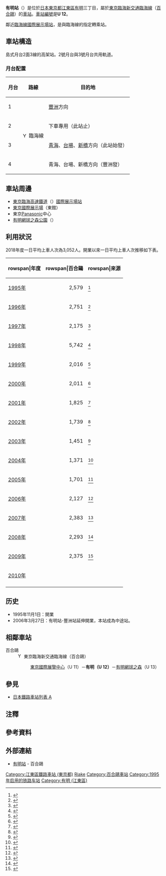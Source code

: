 {{NoteTA |G1=Railway |G2=Transport}}
{{日本車站資訊
|公司色 = #27404E
|文字色 =
|站名 = 有明站
|圖片 = Ariake Station, at Ariake, Koto, Tokyo (2019-08-13) 01.jpg
|圖片說明 = 有明站（2019年8月13日）
|日文原名 = 有明
|平假名 = ありあけ
|羅馬拼音 = Ariake
|副站名 =
|電報略號 =
|所在地 = {{JPN}}[[東京都|東京都]][[江東區_(東京都)|江東區]][[有明_(江東區)|有明]]三丁目7番5號
|車站構造 = [[高架車站|高架車站]]
|月台配置 = 2面3線
|啟用年月日 = 1995年（[[平成|平成]]7年）11月1日
|廢站年月日 =
|乘客人數 = 2,375
|統計年度 = 2009年
|轉車 = [[國際展示場站|國際展示場站]]（[[臨海線_(東京臨海高速鐵道)|臨海線]]）
|備註 = 車輛基地（元[[終點站|終點站]]）
|adjacent = {{Adjacent stations|system=百合鷗|line=U|left=東京國際展覽中心|right=有明網球之森|note-left=U 11<br />0.7km|note-mid={{車站編號r|U|12|#0073bc|6}}<br />距離[[新橋站_(日本)|新橋]]12.0km|note-right=U 13<br />0.7km}}
}}
'''有明站'''（{{jpn|j=有明駅|hg=ありあけえき|rm=Ariake eki|f=y}}）是位於[[日本|日本]][[東京都|東京都]][[江東區_(東京都)|江東區]][[有明_(江東區)|有明]]三丁目，屬於[[東京臨海新交通臨海線|東京臨海新交通臨海線]]（[[百合鷗_(鐵路公司)|百合鷗]]）的[[鐵道車站|車站]]。[[車站編號|車站編號]]是'''U 12'''。

鄰近[[臨海線_(東京臨海高速鐵道)|臨海線]][[國際展示場站|國際展示場站]]，是與臨海線的指定轉乘站。

==車站構造==
島式月台2面3線的高架站。2號月台與3號月台共用軌道。
=== 月台配置 ===
{| class="wikitable"
|-
!月台!!路線!!目的地
|-
! 1
|rowspan=4|[[File:Yurikamome_line_symbol.svg|15px]] 臨海線
|[[豐洲站|豐洲]]方向
|-
! 2
|下車專用（此站止）
|-
! 3
|[[青海站_(東京都)|青海]]、[[台場站|台場]]、[[新橋站_(日本)|新橋]]方向（此站始發）
|-
! 4
|青海、台場、新橋方向（豐洲發）
|}

== 車站周邊 ==
*[[東京臨海高速鐵道|東京臨海高速鐵道]]（{{lang|ja|りんかい線}}）[[國際展示場站|國際展示場站]]
*[[東京國際展示場|東京國際展示場]]（東館）
*東京[[Panasonic|Panasonic]]中心
*[[有明網球之森公園|有明網球之森公園]]（{{lang|ja|有明テニスの森}}）

== 利用狀況 ==
2018年度一日平均上車人次為3,052人。開業以來一日平均上車人次推移如下表。
<!--東京都統計年鑑を出典にしている数値については、元データが1,000人単位で掲載されているため、*1000/365（or366）で計算してあります-->
{| class="wikitable"
|-
!rowspan|年度
!rowspan|百合鷗
!rowspan|來源
|-
|[[1995年|1995年]]
|style="text-align:right;"|2,579
|<ref name="toukei1995" group="*">{{Cite web |url=http://www.toukei.metro.tokyo.jp/tnenkan/1995/TOBB510S.HTM |title=東京都統計年鑑（平成7年） |access-date=2020-08-22 |archive-date=2013-02-03 |archive-url=https://web.archive.org/web/20130203030954/http://www.toukei.metro.tokyo.jp/tnenkan/1995/TOBB510S.HTM |dead-url=no }}</ref>
|-
|[[1996年|1996年]]
|style="text-align:right;"|2,751
|<ref name="toukei1996" group="*">{{Cite web |url=http://www.toukei.metro.tokyo.jp/tnenkan/1996/TOBB510T.HTM |title=東京都統計年鑑（平成8年） |access-date=2020-08-22 |archive-date=2013-02-03 |archive-url=https://web.archive.org/web/20130203030923/http://www.toukei.metro.tokyo.jp/tnenkan/1996/TOBB510T.HTM |dead-url=no }}</ref>
|-
|[[1997年|1997年]]
|style="text-align:right;"|2,175
|<ref name="toukei1997" group="*">{{Cite web |url=http://www.toukei.metro.tokyo.jp/tnenkan/1997/TOBB510U.HTM |title=東京都統計年鑑（平成9年） |access-date=2020-08-22 |archive-date=2016-03-04 |archive-url=https://web.archive.org/web/20160304191420/http://www.toukei.metro.tokyo.jp/tnenkan/1997/TOBB510U.HTM |dead-url=no }}</ref>
|-
|[[1998年|1998年]]
|style="text-align:right;"|5,742
|<ref name="toukei1998" group="*">{{PDFlink|[http://www.toukei.metro.tokyo.jp/tnenkan/1998/TOBB510J.PDF 東京都統計年鑑（平成10年）]}}</ref>
|-
|[[1999年|1999年]]
|style="text-align:right;"|2,016
|<ref name="toukei1999" group="*">{{PDFlink|[http://www.toukei.metro.tokyo.jp/tnenkan/1999/TOBB510K.PDF 東京都統計年鑑（平成11年）]}}</ref>
|-
|[[2000年|2000年]]
|style="text-align:right;"|2,011
|<ref name="toukei2000" group="*">{{Cite web |url=http://www.toukei.metro.tokyo.jp/tnenkan/2000/00qyti0510u.htm |title=東京都統計年鑑（平成12年） |access-date=2020-08-22 |archive-date=2016-03-04 |archive-url=https://web.archive.org/web/20160304185451/http://www.toukei.metro.tokyo.jp/tnenkan/2000/00qyti0510u.htm |dead-url=no }}</ref>
|-
|[[2001年|2001年]]
|style="text-align:right;"|1,825
|<ref name="toukei2001" group="*">{{Cite web |url=http://www.toukei.metro.tokyo.jp/tnenkan/2001/01qyti0510u.htm |title=東京都統計年鑑（平成13年） |access-date=2020-08-22 |archive-date=2016-03-04 |archive-url=https://web.archive.org/web/20160304190002/http://www.toukei.metro.tokyo.jp/tnenkan/2001/01qyti0510u.htm |dead-url=no }}</ref>
|-
|[[2002年|2002年]]
|style="text-align:right;"|1,739
|<ref name="toukei2002" group="*">{{Cite web |url=http://www.toukei.metro.tokyo.jp/tnenkan/2002/tn02qyti0510u.htm |title=東京都統計年鑑（平成14年） |access-date=2020-08-22 |archive-date=2017-07-29 |archive-url=https://web.archive.org/web/20170729181140/http://www.toukei.metro.tokyo.jp/tnenkan/2002/tn02qyti0510u.htm |dead-url=no }}</ref>
|-
|[[2003年|2003年]]
|style="text-align:right;"|1,451
|<ref name="toukei2003" group="*">{{Cite web |url=http://www.toukei.metro.tokyo.jp/tnenkan/2003/tn03qyti0510u.htm |title=東京都統計年鑑（平成15年） |access-date=2020-08-22 |archive-date=2017-07-29 |archive-url=https://web.archive.org/web/20170729181504/http://www.toukei.metro.tokyo.jp/tnenkan/2003/tn03qyti0510u.htm |dead-url=no }}</ref>
|-
|[[2004年|2004年]]
|style="text-align:right;"|1,371
|<ref name="toukei2004" group="*">{{Cite web |url=http://www.toukei.metro.tokyo.jp/tnenkan/2004/tn04qyti0510u.htm |title=東京都統計年鑑（平成16年） |access-date=2020-08-22 |archive-date=2017-07-29 |archive-url=https://web.archive.org/web/20170729180028/http://www.toukei.metro.tokyo.jp/tnenkan/2004/tn04qyti0510u.htm |dead-url=no }}</ref>
|-
|[[2005年|2005年]]
|style="text-align:right;"|1,701
|<ref name="toukei2005" group="*">{{Cite web |url=http://www.toukei.metro.tokyo.jp/tnenkan/2005/tn05qyti0510u.htm |title=東京都統計年鑑（平成17年） |access-date=2020-08-22 |archive-date=2017-07-29 |archive-url=https://web.archive.org/web/20170729173312/http://www.toukei.metro.tokyo.jp/tnenkan/2005/tn05qyti0510u.htm |dead-url=no }}</ref>
|-
|[[2006年|2006年]]
|style="text-align:right;"|2,127
|<ref name="toukei2006" group="*">{{Cite web |url=http://www.toukei.metro.tokyo.jp/tnenkan/2006/tn06qyti0510u.htm |title=東京都統計年鑑（平成18年） |access-date=2020-08-22 |archive-date=2017-07-29 |archive-url=https://web.archive.org/web/20170729180814/http://www.toukei.metro.tokyo.jp/tnenkan/2006/tn06qyti0510u.htm |dead-url=no }}</ref>
|-
|[[2007年|2007年]]
|style="text-align:right;"|2,383
|<ref name="toukei2007" group="*">{{Cite web |url=http://www.toukei.metro.tokyo.jp/tnenkan/2007/tn07qyti0510u.htm |title=東京都統計年鑑（平成19年） |access-date=2020-08-22 |archive-date=2017-07-29 |archive-url=https://web.archive.org/web/20170729181250/http://www.toukei.metro.tokyo.jp/tnenkan/2007/tn07qyti0510u.htm |dead-url=no }}</ref>
|-
|[[2008年|2008年]]
|style="text-align:right;"|2,293
|<ref name="toukei2008" group="*">{{Cite web |url=http://www.toukei.metro.tokyo.jp/tnenkan/2008/tn08qyti0510u.htm |title=東京都統計年鑑（平成20年） |access-date=2020-08-22 |archive-date=2017-07-29 |archive-url=https://web.archive.org/web/20170729174831/http://www.toukei.metro.tokyo.jp/tnenkan/2008/tn08qyti0510u.htm |dead-url=no }}</ref>
|-
|[[2009年|2009年]]
|style="text-align:right;"|2,375
|<ref name="toukei2009" group="*">{{Cite web |url=http://www.toukei.metro.tokyo.jp/tnenkan/2009/tn09q3i004.htm |title=東京都統計年鑑（平成21年） |access-date=2020-08-22 |archive-date=2016-03-26 |archive-url=https://web.archive.org/web/20160326151008/http://www.toukei.metro.tokyo.jp/tnenkan/2009/tn09q3i004.htm |dead-url=no }}</ref>
|-
|[[2010年|2010年]]
|style="text-align:right;"|
|
|-
|}

==历史==
*1995年11月1日：開業
*2006年3月27日：有明站-豐洲站延伸開業，本站成為中途站。
== 相鄰車站 ==
;百合鷗
: [[File:Yurikamome_line_symbol.svg|15px]] 東京臨海新交通臨海線（百合鷗）
:: [[東京國際展覽中心站|東京國際展覽中心]]（U 11）－'''有明（U 12）'''－[[有明網球之森站|有明網球之森]]（U 13）

== 參見 ==
{{commonscat|Ariake Station (Tokyo)}}
*[[日本鐵路車站列表_A|日本鐵路車站列表 A]]

== 注釋 ==
<references group="*" />

== 參考資料 ==
{{Reflist}}

== 外部連結 ==
* [https://www.yurikamome.co.jp/station-timetable/u-12.html 有明站] {{Wayback|url=https://www.yurikamome.co.jp/station-timetable/u-12.html |date=20210103133712 }} - 百合鷗
{{東京臨海新交通臨海線}}
{{東京臨海副都心景點}}

{{DEFAULTSORT:Ariake}}
[[Category:江東區鐵路車站_(東京都)|Category:江東區鐵路車站 (東京都)]]
[[Category:日本鐵路車站_A|Riake]]
[[Category:百合鷗車站|Category:百合鷗車站]]
[[Category:1995年启用的铁路车站|Category:1995年启用的铁路车站]]
[[Category:有明_(江東區)|Category:有明 (江東區)]]